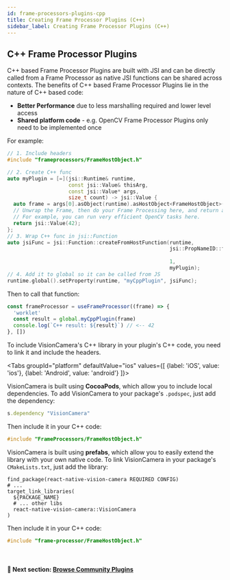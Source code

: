 ```yaml
---
id: frame-processors-plugins-cpp
title: Creating Frame Processor Plugins (C++)
sidebar_label: Creating Frame Processor Plugins (C++)
---
```



## C++ Frame Processor Plugins

C++ based Frame Processor Plugins are built with JSI and can be directly called from a Frame Processor as native JSI functions can be shared across contexts.
The benefits of C++ based Frame Processor Plugins lie in the nature of C++ based code:

- **Better Performance** due to less marshalling required and lower level access
- **Shared platform code** - e.g. OpenCV Frame Processor Plugins only need to be implemented once

For example:

```cpp
// 1. Include headers
#include "frameprocessors/FrameHostObject.h"

// 2. Create C++ func
auto myPlugin = [=](jsi::Runtime& runtime,
                    const jsi::Value& thisArg,
                    const jsi::Value* args,
                    size_t count) -> jsi::Value {
  auto frame = args[0].asObject(runtime).asHostObject<FrameHostObject>(runtime);
  // Unwrap the Frame, then do your Frame Processing here, and return any JSI value as a result.
  // For example, you can run very efficient OpenCV tasks here.
  return jsi::Value(42);
};
// 3. Wrap C++ func in jsi::Function
auto jsiFunc = jsi::Function::createFromHostFunction(runtime,
                                                     jsi::PropNameID::forUtf8(runtime,
                                                                              "myCppPlugin"),
                                                     1,
                                                     myPlugin);
// 4. Add it to global so it can be called from JS
runtime.global().setProperty(runtime, "myCppPlugin", jsiFunc);
```

Then to call that function:

```js
const frameProcessor = useFrameProcessor((frame) => {
  'worklet'
  const result = global.myCppPlugin(frame)
  console.log(`C++ result: ${result}`) // <-- 42
}, [])
```

To include VisionCamera's C++ library in your plugin's C++ code, you need to link it and include the headers.


<Tabs
  groupId="platform"
  defaultValue="ios"
  values={[
    {label: 'iOS', value: 'ios'},
    {label: 'Android', value: 'android'}
  ]}>
<TabItem value="ios">

VisionCamera is built using **CocoaPods**, which allow you to include local dependencies.
To add VisionCamera to your package's `.podspec`, just add the dependency:

```ruby
s.dependency "VisionCamera"
```

Then include it in your C++ code:

```cpp
#include "FrameProcessors/FrameHostObject.h"
```

</TabItem>
<TabItem value="android">

VisionCamera is built using **prefabs**, which allow you to easily extend the library with your own native code.
To link VisionCamera in your package's `CMakeLists.txt`, just add the library:

```make
find_package(react-native-vision-camera REQUIRED CONFIG)
# ...
target_link_libraries(
  ${PACKAGE_NAME}
  # ... other libs
  react-native-vision-camera::VisionCamera
)
```

Then include it in your C++ code:

```cpp
#include "frame-processor/FrameHostObject.h"
```

</TabItem>
</Tabs>

<br />

#### 🚀 Next section: [Browse Community Plugins](frame-processor-plugins-community)
